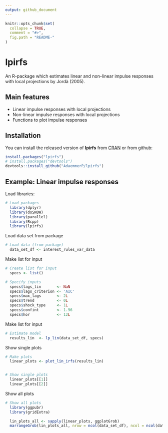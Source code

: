 ```yaml
---
output: github_document
---
```


<!-- README.md is generated from README.Rmd. Please edit that file -->

```r
knitr::opts_chunk$set(
  collapse = TRUE,
  comment = "#>",
  fig.path = "README-"
)
```

# lpirfs

An R-package which estimates linear and non-linear impulse responses
with local projections by Jordà (2005).

## Main features

- Linear impulse responses with local projections
- Non-linear impulse responses with local projections
- Functions to plot impulse responses

## Installation

You can install the released version of **lpirfs** from [CRAN](https://CRAN.R-project.org) 
or from github:

```r
install.packages("lpirfs")
# install.packages("devtools")
devtools::install_github("AdaemmerP/lpirfs")
```

## Example: Linear impulse responses
Load libraries:
```r
# Load packages
  library(dplyr)
  library(doSNOW)
  library(parallel)
  library(Rcpp)
  library(lpirfs)
```

Load data set from package 
```r
# Load data (from package)
  data_set_df <- interest_rules_var_data
```

Make list for input 
```r
# Create list for input
  specs <- list()

# Specify inputs
  specs$lags_lin       <- NaN
  specs$lags_criterion <- 'AIC'
  specs$max_lags       <- 2L
  specs$trend          <- 0L
  specs$shock_type     <- 1L
  specs$confint        <- 1.96
  specs$hor            <- 12L
```
Make list for input 
```r
# Estimate model 
  results_lin  <- lp_lin(data_set_df, specs)
```
Show single plots
```r
# Make plots
  linear_plots <- plot_lin_irfs(results_lin)


# Show single plots
  linear_plots[[1]]
  linear_plots[[2]]
```
Show all plots
```r
# Show all plots
  library(ggpubr)
  library(gridExtra)

  lin_plots_all <- sapply(linear_plots, ggplotGrob)
  marrangeGrob(lin_plots_all, nrow = ncol(data_set_df), ncol = ncol(data_set_df), top=NULL)
```
